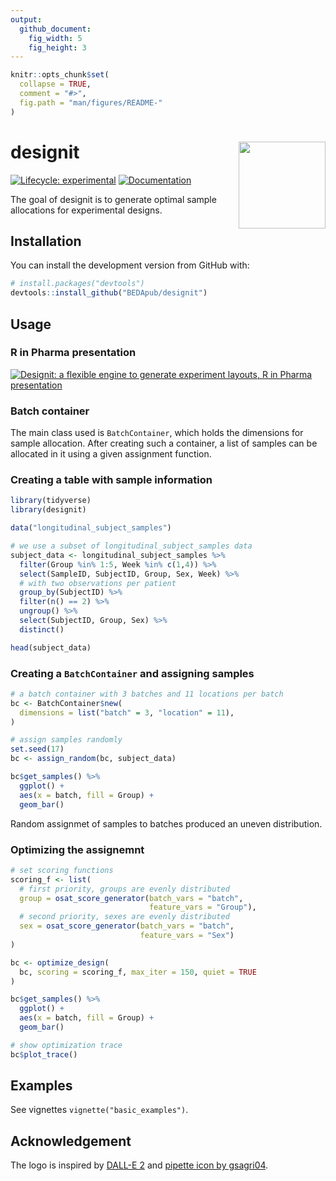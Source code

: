 ```yaml
---
output:
  github_document:
    fig_width: 5
    fig_height: 3
---
```


<!-- README.md is generated from README.Rmd. Please edit that file -->

```r
knitr::opts_chunk$set(
  collapse = TRUE,
  comment = "#>",
  fig.path = "man/figures/README-"
)
```

# designit <a href="https://bedapub.github.io/designit/"><img src="man/figures/logo.svg" align="right" height="139" /></a>

<!-- badges: start -->
[![Lifecycle: experimental](https://img.shields.io/badge/lifecycle-experimental-orange.svg)](https://lifecycle.r-lib.org/articles/stages.html#experimental)
[![Documentation](https://img.shields.io/badge/docs-pkgdown-blue.svg)](https://bedapub.github.io/designit/)
<!-- badges: end -->

The goal of designit is to generate optimal sample allocations for experimental designs. 

## Installation

You can install the development version from GitHub with:

```r
# install.packages("devtools")
devtools::install_github("BEDApub/designit")
```

## Usage

### R in Pharma presentation
[![Designit: a flexible engine to generate experiment layouts, R in Pharma presentation](https://img.youtube.com/vi/mvPmSQJVy8o/0.jpg)](http://www.youtube.com/watch?v=mvPmSQJVy8o "Designit: a flexible engine to generate experiment layouts")

### Batch container
The main class used is `BatchContainer`, which holds the dimensions for sample allocation.
After creating such a container, a list of samples can be allocated in it using a given assignment function.

### Creating a table with sample information

```r
library(tidyverse)
library(designit)

data("longitudinal_subject_samples")

# we use a subset of longitudinal_subject_samples data
subject_data <- longitudinal_subject_samples %>% 
  filter(Group %in% 1:5, Week %in% c(1,4)) %>% 
  select(SampleID, SubjectID, Group, Sex, Week) %>%
  # with two observations per patient
  group_by(SubjectID) %>%
  filter(n() == 2) %>%
  ungroup() %>%
  select(SubjectID, Group, Sex) %>%
  distinct()

head(subject_data)
```

### Creating a `BatchContainer` and assigning samples
```r
# a batch container with 3 batches and 11 locations per batch
bc <- BatchContainer$new(
  dimensions = list("batch" = 3, "location" = 11),
)

# assign samples randomly
set.seed(17)
bc <- assign_random(bc, subject_data)

bc$get_samples() %>%
  ggplot() +
  aes(x = batch, fill = Group) +
  geom_bar()
```

Random assignmet of samples to batches produced an uneven distribution.

### Optimizing the assignemnt
```r
# set scoring functions
scoring_f <- list(
  # first priority, groups are evenly distributed
  group = osat_score_generator(batch_vars = "batch", 
                               feature_vars = "Group"),
  # second priority, sexes are evenly distributed
  sex = osat_score_generator(batch_vars = "batch", 
                             feature_vars = "Sex")
)

bc <- optimize_design(
  bc, scoring = scoring_f, max_iter = 150, quiet = TRUE
)

bc$get_samples() %>%
  ggplot() +
  aes(x = batch, fill = Group) +
  geom_bar()

# show optimization trace
bc$plot_trace()
```

## Examples

See vignettes `vignette("basic_examples")`.

## Acknowledgement

The logo is inspired by [DALL-E 2](https://openai.com/dall-e-2/) and
[pipette icon by gsagri04](https://openclipart.org/detail/140941/micropipette).
